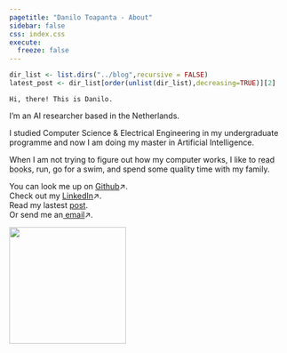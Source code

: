 ```yaml
---
pagetitle: "Danilo Toapanta - About"
sidebar: false
css: index.css
execute:
  freeze: false
---
```

```r
dir_list <- list.dirs("../blog",recursive = FALSE) 
latest_post <- dir_list[order(unlist(dir_list),decreasing=TRUE)][2]
```

:::{.disable-link-underline}

<!-- This is how you cna share your searches 
https://www.google.com/search?q=university+of+twente -->

```{=html}
<div class="quarto-about-solana column-body" >
    <div class="about-entity">
        <div class="entity-contents">
            <div class="about-contents">
                <main class="content" id="quarto-document-content">
                    <p>
                        <code>Hi, there! This is Danilo.</code>
                    </p>
                    <p>I’m an AI researcher based in the Netherlands.</p>
                    <p>I studied Computer Science & Electrical Engineering in my undergraduate programme and now I am doing my master in Artificial Intelligence.</p>
                    <p>When I am not trying to figure out how my computer works, I like to <a href="../books/index.qmd" style="color:inherit; text-decoration:underline;text-decoration-color:#a3a6a8a1 ">read books</a>, run, go for a swim, and spend some quality time with my family.</p>
                    <!-- <a href="../tailor/index.qmd" style="color:inherit; text-decoration:underline;text-decoration-color:#a3a6a8a1 ">tailor my clothes</a>, -->
                    <p>
                        You can look me up on <a href="https://github.com/danilotpnta?tab=repositories" target="_blank">Github</a>↗.<br> 
                        Check out my <a href="https://www.linkedin.com/in/DaniloToapnta/" target="_blank">LinkedIn</a>↗.<br> 
                        Read my lastest <a href="`r latest_post`">post</a>.<br> 
                        <!-- My (outdated) <a href="404.qmd">résumé</a>.<br>  -->
                        Or send me an<a href="mailto:danilotpnta@gmail.com?subject=%5BWebsite%5D%20-%20%27Insert%20Subject%20Here%27" target="_blank">
                            email</a>↗.<br>
                        <!-- Or see <a href="../now/index.qmd">what I’m working right now</a>. -->
                    </p>
                </main>
            </div>
        </div>
        <img src="../assets/danilo.jpeg" class="about-image rounded" style="width: 15em;">
    </div>
</div>

```
:::

























